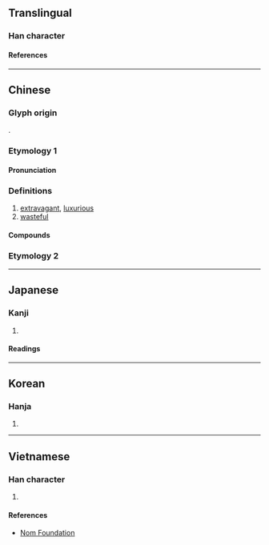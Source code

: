 {{character info/new}}
==Translingual==

===Han character===
{{Han char|rn=9|rad=人|as=06|sn=8|four=27227|canj=ONIN|ids=⿰亻多}}

====References====
{{Han ref|kx=0101.190|dkj=00583|dj=0215.010|hdz=10151.080|uh=4F88}}

----

==Chinese==
{{zh-forms}}

===Glyph origin===
{{Han etym}}
{{Han compound|人|多|ls=psc|c1=s|c2=p|t1=person}}. 
===Etymology 1===
====Pronunciation====
{{zh-pron
|m=chǐ
|c=ci2
|mn=qz:chhír/tw,xm,zz:chhí
|mc=y
|oc=y
|cat=a
}}

===Definitions===
{{zh-hanzi}}

# [[extravagant]], [[luxurious]]
# [[wasteful]]

====Compounds====
{{zh-der|不侈|侈侈|侈口|侈弇|侈糜|侈言|侈談|侈論|侈離|侈靡|奢侈|奢侈品|汰侈|浮侈|窮奢極侈|豪侈|踰侈|饒侈}}

===Etymology 2===
{{zh-see|濟|v|{{qualifier|Min}} many}}

----

==Japanese==

===Kanji===
{{ja-kanji|grade=|rs=人06}}

# {{rfdef|ja|sort=人06}}

====Readings====
{{ja-readings
|goon=し
|kanon=し
|kun=おご-る
}}

----

==Korean==

===Hanja===
{{ko-hanja|치}}

# {{rfdef|ko|sort=人06}}

----

==Vietnamese==

===Han character===
{{vi-readings|reading=[[xỉ]], [[ẩy]], [[xảy]], [[xí]], [[đứa]], [[xẩy]], [[xi]]|rs=人06}}

# {{rfdef|vi|sort=人06}}

====References====
* [http://nomfoundation.org/common/nom_details.php?codepoint=4f88 Nom Foundation]